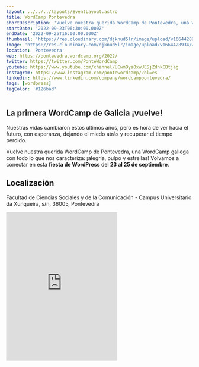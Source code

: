 ```yaml
---
layout: ../../../layouts/EventLayout.astro
title: WordCamp Pontevedra
shortDescription: 'Vuelve nuestra querida WordCamp de Pontevedra, una WordCamp gallega con todo lo que nos caracteriza: ¡alegría, pulpo y estrellas!'
startDate: '2022-09-23T06:30:00.000Z'
endDate: '2022-09-25T16:00:00.000Z'
thumbnail: 'https://res.cloudinary.com/djknud5lr/image/upload/v1664428934/wordcamp-pontevedra_at7dgk.jpg'
image: 'https://res.cloudinary.com/djknud5lr/image/upload/v1664428934/wordcamp-pontevedra_at7dgk.jpg'
location: 'Pontevedra'
web: https://pontevedra.wordcamp.org/2022/
twitter: https://twitter.com/PonteWordCamp 
youtube: https://www.youtube.com/channel/UCwmDya0xwUESjZdnkCBtjag
instagram: https://www.instagram.com/pontewordcamp/?hl=es
linkedin: https://www.linkedin.com/company/wordcamppontevedra/
tags: [wordpress]
tagColor: '#126bad'
---
```


## La primera WordCamp de Galicia ¡vuelve! 

Nuestras vidas cambiaron estos últimos años, pero es hora de ver hacia el futuro, con esperanza, dejando el miedo atrás y recuperar el tiempo perdido.

Vuelve nuestra querida WordCamp de Pontevedra, una WordCamp gallega con todo lo que nos caracteriza: ¡alegría, pulpo y estrellas! Volvamos a conectar en esta **fiesta de WordPress** del **23 al 25 de septiembre**.

## Localización

Facultad de Ciencias Sociales y de la Comunicación - Campus Universitario da Xunqueira, s/n, 36005, Pontevedra

<iframe loading="lazy" className="w-full mt-4" height="400" frameborder="0" scrolling="no" marginheight="0" marginwidth="0" src="https://www.google.com/maps/embed?pb=!1m14!1m8!1m3!1d5888.834365405078!2d-8.637876!3d42.440139!3m2!1i1024!2i768!4f13.1!3m3!1m2!1s0x0:0x9dd6bce210bb559!2sFacultade%20de%20Ciencias%20Sociais%20e%20da%20Comunicación!5e0!3m2!1sen!2ses!4v1661413222371!5m2!1sen!2ses"></iframe>
